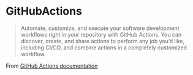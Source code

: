 # GitHubActions

> Automate, customize, and execute your software development workflows right in your repository with GitHub Actions. You can discover, create, and share actions to perform any job you'd like, including CI/CD, and combine actions in a completely customized workflow.

From [GitHub Actions documentation](https://docs.github.com/en/actions)